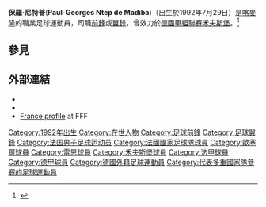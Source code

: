 {{Orphan|time=2015-07-16T03:31:57+00:00}}
{{noteTA
|G1=football
|G2=uefa
}}
{{Infobox football biography
| name = 保羅·尼特普<br />Paul-Georges Ntep
| image = Rennes - Orléans 20140706 - Paul-Georges Ntep bis.JPG
| caption = 2014年尼特普在[[雷恩足球俱樂部|雷恩]]
| fullname = Paul-Georges Ntep de Madiba
| height = {{height|m=1.80}}
| birth_date  = {{Birth date and age|1992|7|29|df=y}}
| birth_place = [[喀麥隆|喀麥隆]][[杜阿拉|杜阿拉]]
| currentclub = 
| clubnumber = 
| position = [[前鋒|前鋒]] / [[翼鋒|翼鋒]]
| youthyears1 = 2001–2003
| youthyears2 = 2003–2005
| youthyears3 = 2005–2007
| youthyears4 = 2007–2008
| youthyears5 = 2008–2009
| youthyears6 = 2009–2010
| youthclubs1 = Ris Orangis
| youthclubs2 = Draveil
| youthclubs3 = [[ES_Viry-Châtillon|Viry-Châtillon]]
| youthclubs4 = Linas Montlhery
| youthclubs5 = Brétigny Foot
| youthclubs6 = [[歐塞爾青年會|歐塞爾]]
| years1 = 2010–2013
| clubs1 = Auxerre B
| caps1  = 37
| goals1 = 7
| years2 = 2012–2014
| clubs2 = [[歐塞爾青年會|歐塞爾]]
| caps2  = 51
| goals2 = 15
| years3 = 2014–2017
| clubs3 = [[雷恩足球俱樂部|雷恩]]
| caps3  = 74
| goals3 = 18
| years4 = 2017-2020
| clubs4 = [[沃尔夫斯堡足球俱乐部|沃尔夫斯堡]]
| caps4  = 15
| goals4 = 0
| years5 = 2018
| clubs5 = → [[聖伊天體育會|聖伊天]]
| caps5  = 13
| goals5 = 1
| years6 = 2019
| clubs6 = VfL Wolfsburg II
| caps6  = 3
| goals6 = 0
| years7 = 2019-2020
| clubs7 = → [[卡塞利體育會|卡塞利]]
| caps7  = 5
| goals7 = 0
<!-- This is for LEAGUE GOALS ONLY. Do NOT include other goals. -->
| nationalyears1 = 2010
| nationalteam1  = [[法國18歲以下國家足球隊|法國U18]]
| nationalcaps1  = 1
| nationalgoals1 = 0
| nationalyears2 = 2011
| nationalteam2  = [[法國19歲以下國家足球隊|法國U19]]
| nationalcaps2  = 2
| nationalgoals2 = 0
| nationalyears3 = 2013
| nationalteam3  = [[法國20歲以下國家足球隊|法國U20]]
| nationalcaps3  = 5
| nationalgoals3 = 2
| nationalyears4 = 2013–2014
| nationalteam4  = [[法國21歲以下國家足球隊|法國U21]]
| nationalcaps4  = 15
| nationalgoals4 = 9
| nationalyears5 = 2015
| nationalteam5  = [[法國國家足球隊|法國]]
| nationalcaps5  = 2
| nationalgoals5 = 0
| nationalyears6 = 2018–
| nationalteam6  = [[喀麥隆國家足球隊|喀麥隆]]
| nationalcaps6  = 4
| nationalgoals6 = 1
| pcupdate = 11 February 2020
| ntupdate = 18:58, 12 October 2019 (UTC)
}}

'''保羅·尼特普'''('''Paul-Georges Ntep de Madiba''')（出生於1992年7月29日）是[[喀麥隆|喀麥隆]]的職業足球運動員，司職[[前鋒|前鋒]]或[[翼鋒|翼鋒]]，曾效力於[[德國甲組聯賽|德國甲組聯賽]][[禾夫斯堡足球會|禾夫斯堡]]。<ref name ="ntep_federation">{{Cite web | url = http://fff.fr/selections/m18ans/actualite/533154.shtml | title = Ntep de Madiba: "Une pensée pour mes entraîneurs" | date = 7 May 2010 | publisher = [[French_Football_Federation|French Football Federation]] | accessdate = 27 October 2010 | archive-date = 2012-08-27 | archive-url = https://web.archive.org/web/20120827120927/http://www.fff.fr/selections/m18ans/actualite/533154.shtml | dead-url = no }}</ref>

== 參見 ==
{{reflist}}

== 外部連結 ==
* {{lfpfr|id=ntep-de-madiba-paul-georges|name=Paul-Georges Ntep de Madiba}}
* {{leqstat|id=36022}}
* [http://www.fff.fr/equipes-de-france/tous-les-joueurs/fiche-joueur/2545506373-paul-georges-ntep-de-madiba France profile] {{Wayback|url=http://www.fff.fr/equipes-de-france/tous-les-joueurs/fiche-joueur/2545506373-paul-georges-ntep-de-madiba |date=20200607095718 }} at FFF

{{DEFAULTSORT:Ntep De Madiba, Paul-Georges}}
[[Category:1992年出生|Category:1992年出生]]
[[Category:在世人物|Category:在世人物]]
[[Category:足球前鋒|Category:足球前鋒]]
[[Category:足球翼鋒|Category:足球翼鋒]]
[[Category:法国男子足球运动员|Category:法国男子足球运动员]]
[[Category:法國國家足球隊球員|Category:法國國家足球隊球員]]
[[Category:歐塞爾球員|Category:歐塞爾球員]]
[[Category:雷恩球員|Category:雷恩球員]]
[[Category:禾夫斯堡球員|Category:禾夫斯堡球員]]
[[Category:法甲球員|Category:法甲球員]]
[[Category:德甲球員|Category:德甲球員]]
[[Category:德國外籍足球運動員|Category:德國外籍足球運動員]]
[[Category:代表多重國家隊參賽的足球運動員|Category:代表多重國家隊參賽的足球運動員]]